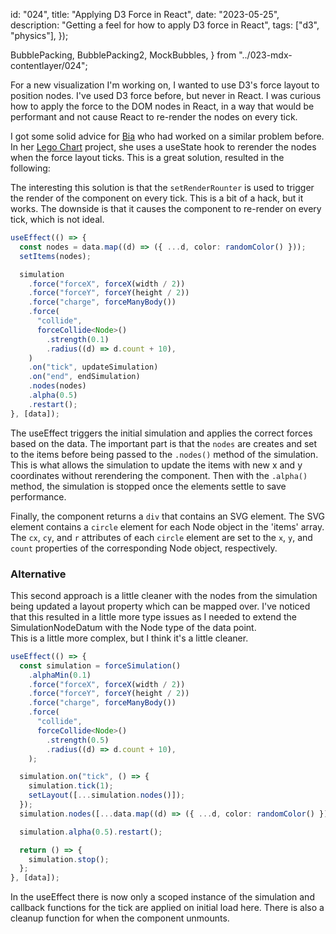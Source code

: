   id: "024",
  title: "Applying D3 Force in React",
  date: "2023-05-25",
  description: "Getting a feel for how to apply D3 force in React",
  tags: ["d3", "physics"],
});

  BubblePacking,
  BubblePacking2,
  MockBubbles,
} from "../023-mdx-contentlayer/024";

For a new visualization I'm working on, I wanted to use D3's force layout to
position nodes. I've used D3 force before, but never in React. I was curious how
to apply the force to the DOM nodes in React, in a way that would be performant
and not cause React to re-render the nodes on every tick.

I got some solid advice for [Bia](https://www.biamalveiro.com/) who had worked
on a similar problem before. In her
[Lego Chart](https://github.com/biamalveiro/charts-with-legos) project, she uses
a useState hook to rerender the nodes when the force layout ticks. This is a
great solution, resulted in the following:

<BubblePacking data={MockBubbles} />

The interesting this solution is that the `setRenderRounter` is used to trigger
the render of the component on every tick. This is a bit of a hack, but it
works. The downside is that it causes the component to re-render on every tick,
which is not ideal.

```typescript
useEffect(() => {
  const nodes = data.map((d) => ({ ...d, color: randomColor() }));
  setItems(nodes);

  simulation
    .force("forceX", forceX(width / 2))
    .force("forceY", forceY(height / 2))
    .force("charge", forceManyBody())
    .force(
      "collide",
      forceCollide<Node>()
        .strength(0.1)
        .radius((d) => d.count + 10),
    )
    .on("tick", updateSimulation)
    .on("end", endSimulation)
    .nodes(nodes)
    .alpha(0.5)
    .restart();
}, [data]);
```

The useEffect triggers the initial simulation and applies the correct forces
based on the data. The important part is that the `nodes` are creates and set to
the items before being passed to the `.nodes()` method of the simulation. This
is what allows the simulation to update the items with new x and y coordinates
without rerendering the component. Then with the `.alpha()` method, the
simulation is stopped once the elements settle to save performance.

Finally, the component returns a `div` that contains an SVG element. The SVG
element contains a `circle` element for each Node object in the 'items' array.
The `cx`, `cy`, and `r` attributes of each `circle` element are set to the `x`,
`y`, and `count` properties of the corresponding Node object, respectively.

### Alternative

<BubblePacking2 data={MockBubbles} />

This second approach is a little cleaner with the nodes from the simulation
being updated a layout property which can be mapped over. I've noticed that this
resulted in a little more type issues as I needed to extend the
SimulationNodeDatum with the Node type of the data point.  
This is a little more complex, but I think it's a little cleaner.

```typescript
useEffect(() => {
  const simulation = forceSimulation()
    .alphaMin(0.1)
    .force("forceX", forceX(width / 2))
    .force("forceY", forceY(height / 2))
    .force("charge", forceManyBody())
    .force(
      "collide",
      forceCollide<Node>()
        .strength(0.5)
        .radius((d) => d.count + 10),
    );

  simulation.on("tick", () => {
    simulation.tick(1);
    setLayout([...simulation.nodes()]);
  });
  simulation.nodes([...data.map((d) => ({ ...d, color: randomColor() }))]);

  simulation.alpha(0.5).restart();

  return () => {
    simulation.stop();
  };
}, [data]);
```

In the useEffect there is now only a scoped instance of the simulation and
callback functions for the tick are applied on initial load here. There is also
a cleanup function for when the component unmounts.
